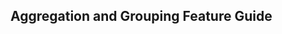 
<Head>
  <title>
    Material React Table Docs - Aggregation and Grouping Feature Guide
  </title>
</Head>

## Aggregation and Grouping Feature Guide
